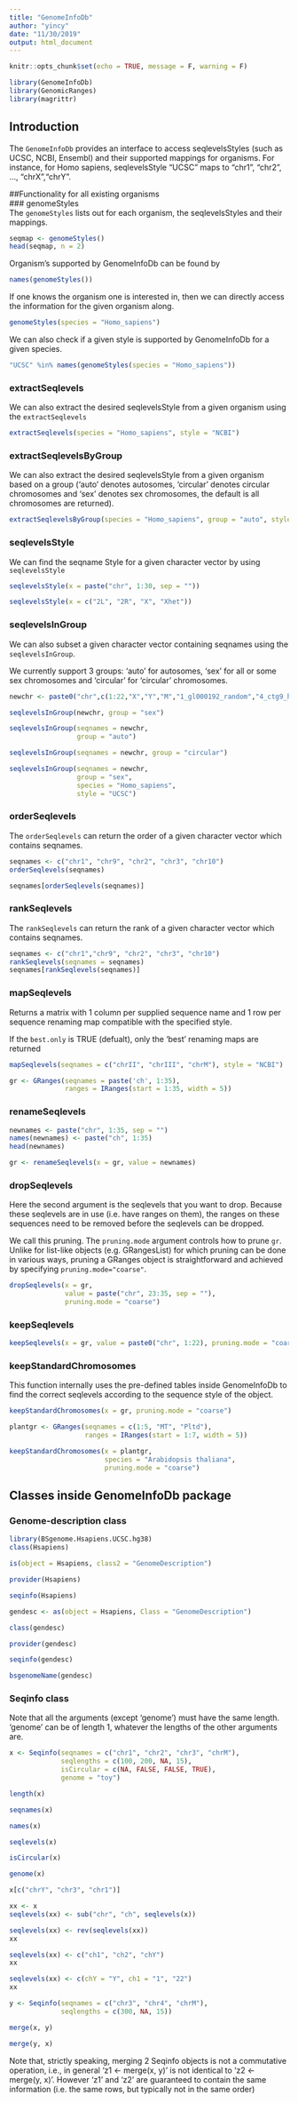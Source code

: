 ```yaml
---
title: "GenomeInfoDb"
author: "yincy"
date: "11/30/2019"
output: html_document
---
```


```r
knitr::opts_chunk$set(echo = TRUE, message = F, warning = F)
```

```r
library(GenomeInfoDb)
library(GenomicRanges)
library(magrittr)
```


## Introduction  
The `GenomeInfoDb` provides an interface to access seqlevelsStyles (such as UCSC, NCBI, Ensembl) and their supported mappings for organisms. For instance, for Homo sapiens, seqlevelsStyle "UCSC" maps to "chr1", "chr2", ..., "chrX","chrY".  


##Functionality for all existing organisms   
### genomeStyles  
The `genomeStyles` lists out for each organism, the seqlevelsStyles and their mappings.  

```r
seqmap <- genomeStyles()
head(seqmap, n = 2)
```


Organism's supported by GenomeInfoDb can be found by  
```r
names(genomeStyles())
```

If one knows the organism one is interested in, then we can directly access the information for the given organism along.  

```r
genomeStyles(species = "Homo_sapiens")
```

We can also check if a given style is supported by GenomeInfoDb for a given species.  
```r
"UCSC" %in% names(genomeStyles(species = "Homo_sapiens")) 
```


### extractSeqlevels   
We can also extract the desired seqlevelsStyle from a given organism using the `extractSeqlevels`  
```r
extractSeqlevels(species = "Homo_sapiens", style = "NCBI")
```

### extractSeqlevelsByGroup   
We can also extract the desired seqlevelsStyle from a given organism based on a group ('auto' denotes autosomes, 'circular' denotes circular chromosomes and 'sex' denotes sex chromosomes, the default is all chromosomes are returned).  

```r
extractSeqlevelsByGroup(species = "Homo_sapiens", group = "auto", style = "NCBI")
```


### seqlevelsStyle  
We can find the seqname Style for a given character vector by using `seqlevelsStyle`  
```r
seqlevelsStyle(x = paste("chr", 1:30, sep = ""))
```

```r
seqlevelsStyle(x = c("2L", "2R", "X", "Xhet"))
```


### seqlevelsInGroup  
We can also subset a given character vector containing seqnames using the `seqlevelsInGroup`.  

We currently support 3 groups: 'auto' for autosomes, 'sex' for all or some sex chromosomes and 'circular' for 'circular' chromosomes.  
```r
newchr <- paste0("chr",c(1:22,"X","Y","M","1_gl000192_random","4_ctg9_hap1"))

seqlevelsInGroup(newchr, group = "sex")
```

```r
seqlevelsInGroup(seqnames = newchr,
                 group = "auto")
```



```r
seqlevelsInGroup(seqnames = newchr, group = "circular")
```

```r
seqlevelsInGroup(seqnames = newchr, 
                 group = "sex", 
                 species = "Homo_sapiens", 
                 style = "UCSC")
```



### orderSeqlevels  
The `orderSeqlevels` can return the order of a given character vector which contains seqnames.  
```r
seqnames <- c("chr1", "chr9", "chr2", "chr3", "chr10")
orderSeqlevels(seqnames)
```

```r
seqnames[orderSeqlevels(seqnames)]
```

### rankSeqlevels  
The `rankSeqlevels` can return the rank of a given character vector which contains seqnames.  
```r
seqnames <- c("chr1","chr9", "chr2", "chr3", "chr10")
rankSeqlevels(seqnames = seqnames)
seqnames[rankSeqlevels(seqnames)]
```


### mapSeqlevels  
Returns a matrix with 1 column per supplied sequence name and 1 row per sequence renaming map compatible with the specified style.  

If the `best.only` is TRUE (defualt), only the 'best' renaming maps are returned  
```r
mapSeqlevels(seqnames = c("chrII", "chrIII", "chrM"), style = "NCBI")
```


```r
gr <- GRanges(seqnames = paste('ch', 1:35), 
              ranges = IRanges(start = 1:35, width = 5))
```


### renameSeqlevels  
```r
newnames <- paste("chr", 1:35, sep = "")
names(newnames) <- paste("ch", 1:35)
head(newnames)
```

```r
gr <- renameSeqlevels(x = gr, value = newnames)
```


### dropSeqlevels  
Here the second argument is the seqlevels that you want to drop. Because these seqlevels are in use (i.e. have ranges on them), the ranges on these sequences need to be removed before the seqlevels can be dropped.   

We call this pruning. The `pruning.mode` argument controls how to prune `gr`. Unlike for list-like objects (e.g. GRangesList) for which pruning can be done in various ways, pruning a GRanges object is straightforward and achieved by specifying `pruning.mode="coarse"`.  

```r
dropSeqlevels(x = gr, 
              value = paste("chr", 23:35, sep = ""), 
              pruning.mode = "coarse")
```

### keepSeqlevels  
```r
keepSeqlevels(x = gr, value = paste0("chr", 1:22), pruning.mode = "coarse")
```


### keepStandardChromosomes  
This function internally uses the pre-defined tables inside GenomeInfoDb to find the correct seqlevels according to the sequence style of the object.  

```r
keepStandardChromosomes(x = gr, pruning.mode = "coarse")
```


```r
plantgr <- GRanges(seqnames = c(1:5, "MT", "Pltd"), 
                   ranges = IRanges(start = 1:7, width = 5))

keepStandardChromosomes(x = plantgr, 
                        species = "Arabidopsis thaliana", 
                        pruning.mode = "coarse")
```


## Classes inside GenomeInfoDb package  
### Genome-description class  
```r
library(BSgenome.Hsapiens.UCSC.hg38)
class(Hsapiens)
```

```r
is(object = Hsapiens, class2 = "GenomeDescription")
```


```r
provider(Hsapiens)
```


```r
seqinfo(Hsapiens)
```


```r
gendesc <- as(object = Hsapiens, Class = "GenomeDescription")
```

```r
class(gendesc)
```

```r
provider(gendesc)
```


```r
seqinfo(gendesc)
```

```r
bsgenomeName(gendesc)
```


### Seqinfo class  
Note that all the arguments (except 'genome') must have the same length. 'genome' can be of length 1, whatever the lengths of the other arguments are.  
```r
x <- Seqinfo(seqnames = c("chr1", "chr2", "chr3", "chrM"),
             seqlengths = c(100, 200, NA, 15),
             isCircular = c(NA, FALSE, FALSE, TRUE),
             genome = "toy")
```


```r
length(x)
```

```r
seqnames(x)
```

```r
names(x)
```

```r
seqlevels(x)
```


```r
isCircular(x)
```


```r
genome(x)
```

```r
x[c("chrY", "chr3", "chr1")]
```


```r
xx <- x
seqlevels(xx) <- sub("chr", "ch", seqlevels(x))
```

```r
seqlevels(xx) <- rev(seqlevels(xx))
xx
```

```r
seqlevels(xx) <- c("ch1", "ch2", "chY")
xx
```


```r
seqlevels(xx) <- c(chY = "Y", ch1 = "1", "22")
xx
```


```r
y <- Seqinfo(seqnames = c("chr3", "chr4", "chrM"),
             seqlengths = c(300, NA, 15))
```


```r
merge(x, y)
```


```r
merge(y, x)
```

Note that, strictly speaking, merging 2 Seqinfo objects is not a commutative operation, i.e., in general 'z1 <- merge(x, y)' is not identical to 'z2 <- merge(y, x)'. However 'z1' and 'z2' are guaranteed to contain the same information (i.e. the same rows, but typically not in the same order) 















